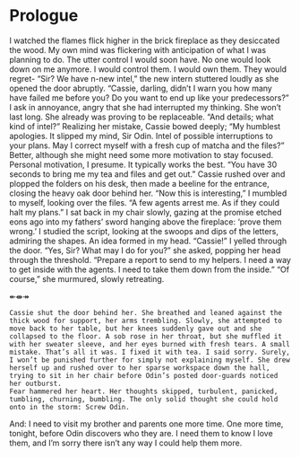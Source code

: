 # Prologue {.unnumbered}

I watched the flames flick higher in the brick fireplace as they desiccated the wood. My own mind was flickering with anticipation of what I was planning to do. The utter control I would soon have. No one would look down on me anymore. I would control them. I would own them. They would regret-
“Sir? We have n-new intel,” the new intern stuttered loudly as she opened the door abruptly.
“Cassie, darling, didn’t I warn you how many have failed me before you? Do you want to end up like your predecessors?” I ask in annoyance, angry that she had interrupted my thinking. She won’t last long. She already was proving to be replaceable. “And details; what kind of intel?”
Realizing her mistake, Cassie bowed deeply; “My humblest apologies. It slipped my mind, Sir Odin. Intel of possible interruptions to your plans. May I correct myself with a fresh cup of matcha and the files?”
Better, although she might need some more motivation to stay focused. Personal motivation, I presume. It typically works the best. “You have 30 seconds to bring me my tea and files and get out.”
Cassie rushed over and plopped the folders on his desk, then made a beeline for the entrance, closing the heavy oak door behind her. 
	“Now this is interesting,” I mumbled to myself, looking over the files. “A few agents arrest me. As if they could halt my plans.” I sat back in my chair slowly, gazing at the promise etched eons ago into my fathers’ sword hanging above the fireplace: ‘prove them wrong.’ I studied the script, looking at the swoops and dips of the letters, admiring the shapes. An idea formed in my head.
	“Cassie!” I yelled through the door.
“Yes, Sir? What may I do for you?” she asked, popping her head through the threshold.
“Prepare a report to send to my helpers. I need a way to get inside with the agents. I need to take them down from the inside.”
	“Of course,” she murmured, slowly retreating. 

↞⇼↠

	Cassie shut the door behind her. She breathed and leaned against the thick wood for support, her arms trembling. Slowly, she attempted to move back to her table, but her knees suddenly gave out and she collapsed to the floor. A sob rose in her throat, but she muffled it with her sweater sleeve, and her eyes burned with fresh tears. A small mistake. That’s all it was. I fixed it with tea. I said sorry. Surely, I won’t be punished further for simply not explaining myself. She drew herself up and rushed over to her sparse workspace down the hall, trying to sit in her chair before Odin’s posted door-guards noticed her outburst. 
	Fear hammered her heart. Her thoughts skipped, turbulent, panicked, tumbling, churning, bumbling. The only solid thought she could hold onto in the storm: Screw Odin. 
And: I need to visit my brother and parents one more time. One more time, tonight, before Odin discovers who they are. I need them to know I love them, and I’m sorry there isn’t any way I could help them more. 
